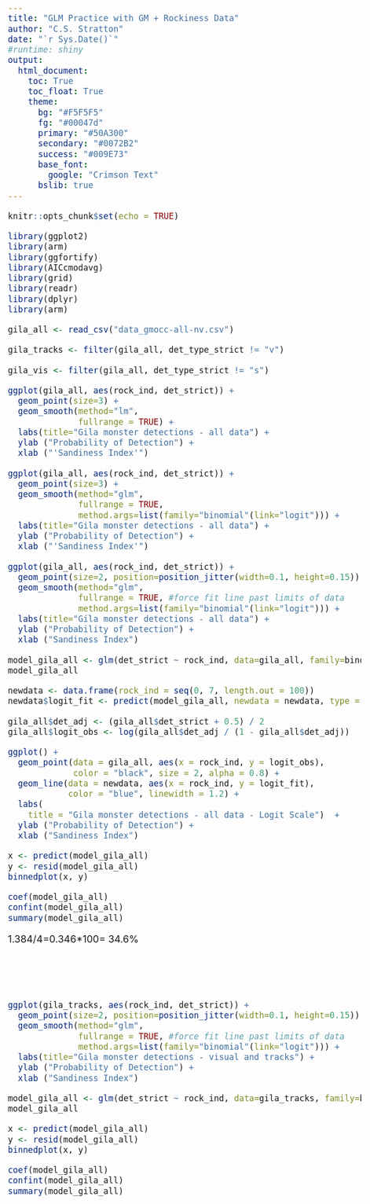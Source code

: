 ```yaml
---
title: "GLM Practice with GM + Rockiness Data"
author: "C.S. Stratton"
date: "`r Sys.Date()`"
#runtime: shiny
output:
  html_document:
    toc: True
    toc_float: True
    theme: 
      bg: "#F5F5F5"
      fg: "#00047d"
      primary: "#50A300"
      secondary: "#0072B2"
      success: "#009E73"
      base_font:
        google: "Crimson Text"
      bslib: true
---
```

<style type="text/css">

body{ /* Normal  */
      font-size: 20px;
      text-align: justified;
}
.author {
  font-size: 24px;
  color: Black;
  text-align: center;
}
h1.title { /* Title*/
  font-size: 42px;
  color: Black;
  text-align: center;
}
h1 { /* Header 1 */
  font-size: 30px;
  color: Black;
  font-weight: bold;
}

h2 { /* Header 2 */
  font-size: 30px;
  color: Black;
  }
  
p.caption{
  font-size: 14px;
}
</style>


```r
knitr::opts_chunk$set(echo = TRUE)

library(ggplot2)
library(arm)
library(ggfortify)
library(AICcmodavg)
library(grid)
library(readr)
library(dplyr)
library(arm)
```


```r

gila_all <- read_csv("data_gmocc-all-nv.csv")

gila_tracks <- filter(gila_all, det_type_strict != "v")

gila_vis <- filter(gila_all, det_type_strict != "s")

```
```r

ggplot(gila_all, aes(rock_ind, det_strict)) +
  geom_point(size=3) +
  geom_smooth(method="lm",
              fullrange = TRUE) +
  labs(title="Gila monster detections - all data") +
  ylab ("Probability of Detection") +
  xlab ("'Sandiness Index'")

```


```r

ggplot(gila_all, aes(rock_ind, det_strict)) +
  geom_point(size=3) +
  geom_smooth(method="glm",
              fullrange = TRUE,
              method.args=list(family="binomial"(link="logit"))) +
  labs(title="Gila monster detections - all data") +
  ylab ("Probability of Detection") +
  xlab ("'Sandiness Index'")

```

```r

ggplot(gila_all, aes(rock_ind, det_strict)) +
  geom_point(size=2, position=position_jitter(width=0.1, height=0.15)) +
  geom_smooth(method="glm",
              fullrange = TRUE, #force fit line past limits of data
              method.args=list(family="binomial"(link="logit"))) +
  labs(title="Gila monster detections - all data") +
  ylab ("Probability of Detection") +
  xlab ("Sandiness Index")

```


```r
model_gila_all <- glm(det_strict ~ rock_ind, data=gila_all, family=binomial)
model_gila_all
```

```r
newdata <- data.frame(rock_ind = seq(0, 7, length.out = 100))
newdata$logit_fit <- predict(model_gila_all, newdata = newdata, type = "link")

gila_all$det_adj <- (gila_all$det_strict + 0.5) / 2
gila_all$logit_obs <- log(gila_all$det_adj / (1 - gila_all$det_adj))
```

```r

ggplot() +
  geom_point(data = gila_all, aes(x = rock_ind, y = logit_obs),
             color = "black", size = 2, alpha = 0.8) +
  geom_line(data = newdata, aes(x = rock_ind, y = logit_fit),
            color = "blue", linewidth = 1.2) +
  labs(
    title = "Gila monster detections - all data - Logit Scale")  +
  ylab ("Probability of Detection") +
  xlab ("Sandiness Index")

```


```r
x <- predict(model_gila_all)
y <- resid(model_gila_all)
binnedplot(x, y)
```

```r
coef(model_gila_all)
confint(model_gila_all)
summary(model_gila_all)
```
1.384/4=0.346*100= 34.6%

<br>
<br>
<br>

```r

ggplot(gila_tracks, aes(rock_ind, det_strict)) +
  geom_point(size=2, position=position_jitter(width=0.1, height=0.15)) +
  geom_smooth(method="glm",
              fullrange = TRUE, #force fit line past limits of data
              method.args=list(family="binomial"(link="logit"))) +
  labs(title="Gila monster detections - visual and tracks") +
  ylab ("Probability of Detection") +
  xlab ("Sandiness Index")

```

```r
model_gila_all <- glm(det_strict ~ rock_ind, data=gila_tracks, family=binomial)
model_gila_all
```

```r
x <- predict(model_gila_all)
y <- resid(model_gila_all)
binnedplot(x, y)
```

```r
coef(model_gila_all)
confint(model_gila_all)
summary(model_gila_all)
```


